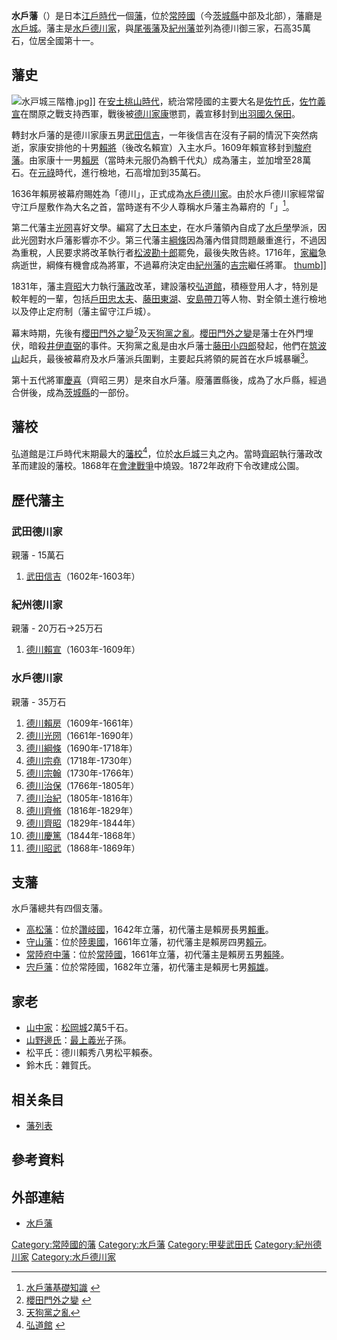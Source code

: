 {{Location map |Japan
|label=水戶藩<br>親藩<br>35萬石
|lat_deg=36|lat_min=22|lat_sec=30.54
|lon_deg=140|lon_min=28|lon_sec=44.17
|position=right
|width=320
|caption=水戶藩的位置
|mark=Mitsuba Aoi inverted.jpg
|marksize=10
|relief=1
}}
'''水戶藩'''（{{jpn|j=水戸藩|hg=みとはん|rm=Mito han|f=y}}）是日本[[江戶時代|江戶時代]]一個[[藩_(日本)|藩]]，位於[[常陸國|常陸國]]（今[[茨城縣|茨城縣]]中部及北部），藩廳是[[水戶城|水戶城]]。藩主是[[水戶德川家|水戶德川家]]，與[[尾張藩|尾張藩]]及[[紀州藩|紀州藩]]並列為德川御三家，石高35萬石，位居全國第十一。

==藩史==
[[File:水戸城三階櫓.jpg|thumb]]]]
在[[安土桃山時代|安土桃山時代]]，統治常陸國的主要大名是[[佐竹氏|佐竹氏]]，[[佐竹義宣|佐竹義宣]]在關原之戰支持西軍，戰後被[[德川家康|德川家康]]懲罰，義宣移封到[[出羽國|出羽國]][[久保田藩|久保田]]。

轉封水戶藩的是德川家康五男[[武田信吉|武田信吉]]，一年後信吉在沒有子嗣的情況下突然病逝，家康安排他的十男[[德川賴宣|賴將]]（後改名賴宣）入主水戶。1609年賴宣移封到[[駿府藩|駿府藩]]。由家康十一男[[德川賴房|賴房]]（當時未元服仍為鶴千代丸）成為藩主，並加增至28萬石。在[[元祿|元祿]]時代，進行檢地，石高增加到35萬石。

1636年賴房被幕府賜姓為「德川」，正式成為[[水戶德川家|水戶德川家]]。由於水戶德川家經常留守江戶屋敷作為{{link-ja|定府|定府}}大名之首，當時遂有不少人尊稱水戶藩主為幕府的「'''{{link-ja|征夷副將軍|副将軍}}'''」<ref>[http://bakumatu.727.net/mito/mito-kisotop.bak 水戶藩基礎知識] {{webarchive|url=https://web.archive.org/web/20080531015816/http://bakumatu.727.net/mito/mito-kisotop.bak |date=2008-05-31 }}</ref>。

第二代藩主[[德川光圀|光圀]]喜好文學。編寫了[[大日本史|大日本史]]，在水戶藩領內自成了[[水戶學|水戶學]]學派，因此光圀對水戶藩影響亦不少。第三代藩主[[德川綱條|綱條]]因為藩內借貸問題嚴重進行{{link-ja|藩政改革}}，不過因為重稅，人民要求將改革執行者[[松波勘十郎|松波勘十郎]]罷免，最後失敗告終。1716年，[[德川家繼|家繼]]急病逝世，綱條有機會成為將軍，不過幕府決定由[[紀州藩|紀州藩]]的[[德川吉宗|吉宗]]繼任將軍。
[[file:The_gate_of_Kodokan,_Mito.jpg|thumb]]]]

1831年，藩主[[德川齊昭|齊昭]]大力執行[[藩政|藩政]]改革，建設藩校[[弘道館|弘道館]]，積極登用人才，特別是較年輕的一輩，包括[[戶田忠太夫|戶田忠太夫]]、[[藤田東湖|藤田東湖]]、[[安島帶刀|安島帶刀]]等人物、對全領土進行檢地以及停止定府制（藩主留守江戶城）。

幕末時期，先後有[[櫻田門外之變|櫻田門外之變]]<ref>[http://www.spacelan.ne.jp/~daiman/rekishi/bakumatu04.htm 櫻田門外之變] {{webarchive|url=https://www.webcitation.org/67Zyk1qQd?url=http://www.spacelan.ne.jp/~daiman/rekishi/bakumatu04.htm |date=2012-05-11 }}</ref>及[[天狗黨之亂|天狗黨之亂]]。[[櫻田門外之變|櫻田門外之變]]是藩士在外門埋伏，暗殺[[井伊直弼|井伊直弼]]的事件。天狗黨之亂是由水戶藩士[[藤田小四郎|藤田小四郎]]發起，他們在[[筑波山|筑波山]]起兵，最後被幕府及水戶藩派兵圍剿，主要起兵將領的屍首在水戶城暴曬<ref>[http://www.rekishikan.museum.ibk.ed.jp/07_jiten/tenngutoujikenn.htm 天狗黨之亂]{{dead link|date=2018年1月 |bot=InternetArchiveBot |fix-attempted=yes }}</ref>。

第十五代將軍[[德川慶喜|慶喜]]（齊昭三男）是來自水戶藩。廢藩置縣後，成為了水戶縣，經過合併後，成為[[茨城縣|茨城縣]]的一部份。

==藩校==
弘道館是江戶時代末期最大的[[藩校|藩校]]<ref>[http://www.mitokoumon.com/shisetsu/kankou/koudoukan.html 弘道館] {{webarchive|url=https://web.archive.org/web/20080517160919/http://www.mitokoumon.com/shisetsu/kankou/koudoukan.html |date=2008-05-17 }}</ref>，位於[[水戶城|水戶城]]三丸之內。當時[[德川齊昭|齊昭]]執行藩政改革而建設的藩校。1868年在[[會津戰爭|會津戰爭]]中燒毀。1872年政府下令改建成公園。

==歷代藩主==
===武田德川家===
親藩 - 15萬石
#[[武田信吉|武田信吉]]（1602年-1603年）

===紀州德川家===
親藩 - 20万石→25万石
#[[德川賴宣|德川賴宣]]（1603年-1609年）

===水戶德川家===
親藩 - 35万石
#[[德川賴房|德川賴房]]（1609年-1661年）
#[[德川光圀|德川光圀]]（1661年-1690年）
#[[德川綱條|德川綱條]]（1690年-1718年）
#[[德川宗堯|德川宗堯]]（1718年-1730年）
#[[德川宗翰|德川宗翰]]（1730年-1766年）
#[[德川治保|德川治保]]（1766年-1805年）
#[[德川治紀|德川治紀]]（1805年-1816年）
#[[德川齊脩|德川齊脩]]（1816年-1829年）
#[[德川齊昭|德川齊昭]]（1829年-1844年）
#[[德川慶篤|德川慶篤]]（1844年-1868年）
#[[德川昭武|德川昭武]]（1868年-1869年）

==支藩==
水戶藩總共有四個支藩。

*[[高松藩|高松藩]]：位於[[讚岐國|讚岐國]]，1642年立藩，初代藩主是賴房長男[[松平賴重|賴重]]。
*[[守山藩|守山藩]]：位於[[陸奧國|陸奧國]]，1661年立藩，初代藩主是賴房四男[[松平賴元|賴元]]。
*[[常陸府中藩|常陸府中藩]]：位於[[常陸國|常陸國]]，1661年立藩，初代藩主是賴房五男[[松平賴隆|賴隆]]。
*[[宍戶藩|宍戶藩]]：位於常陸國，1682年立藩，初代藩主是賴房七男[[松平賴雄|賴雄]]。

==家老==
*[[山中氏|山中家]]：[[松岡城|松岡城]]2萬5千石。
*[[最上氏|山野邊氏]]：[[最上義光|最上義光]]子孫。
*松平氏：德川賴秀八男松平賴泰。
*鈴木氏：雜賀氏。

==相关条目==
*[[藩列表|藩列表]]

==參考資料==
{{Commonscat|Mito_Domain}}
{{reflist}}

==外部連結==
* {{ja}}[http://www.asahi-net.or.jp/~me4k-skri/han/kantou/mito.html 水戶藩] {{Wayback|url=http://www.asahi-net.or.jp/~me4k-skri/han/kantou/mito.html |date=20120114104051 }}

{{江戶時代的藩}}
{{DEFAULTSORT:Mito-han}}

[[Category:常陸國的藩|Category:常陸國的藩]]
[[Category:水戶藩|Category:水戶藩]]
[[Category:甲斐武田氏|Category:甲斐武田氏]]
[[Category:紀州德川家|Category:紀州德川家]]
[[Category:水戶德川家|Category:水戶德川家]]